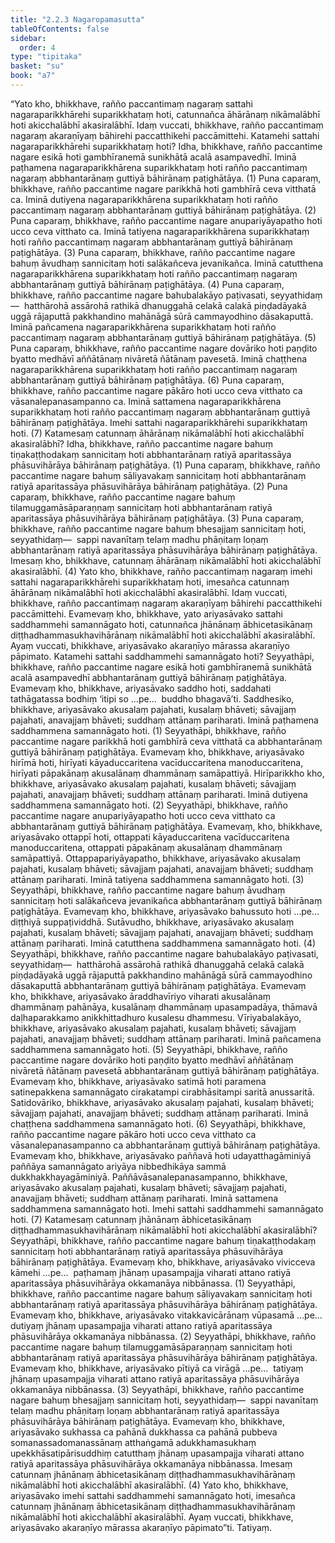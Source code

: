 ```yaml
---
title: "2.2.3 Nagaropamasutta"
tableOfContents: false
sidebar:
  order: 4
type: "tipitaka"
basket: "su"
book: "a7"
---
```



<DynamicBreadcrumb />

<Division number="67" book="a7" bookNo="16" page="478">

<Paragraph number="478" book="a7">
“Yato kho, bhikkhave, rañño paccantimaṃ nagaraṃ sattahi nagaraparikkhārehi suparikkhataṃ hoti, catunnañca āhārānaṃ nikāmalābhī hoti akicchalābhī akasiralābhī. Idaṃ vuccati, bhikkhave, rañño paccantimaṃ nagaraṃ akaraṇīyaṃ bāhirehi paccatthikehi paccāmittehi.
</Paragraph>

<Paragraph number="479" book="a7">
Katamehi sattahi nagaraparikkhārehi suparikkhataṃ hoti? Idha, bhikkhave, rañño paccantime nagare esikā hoti gambhīranemā sunikhātā acalā asampavedhī. Iminā paṭhamena nagaraparikkhārena suparikkhataṃ hoti rañño paccantimaṃ nagaraṃ abbhantarānaṃ guttiyā bāhirānaṃ paṭighātāya. (1)
</Paragraph>

<Paragraph number="480" book="a7">
Puna caparaṃ, bhikkhave, rañño paccantime nagare parikkhā hoti gambhīrā ceva vitthatā ca. Iminā dutiyena nagaraparikkhārena suparikkhataṃ hoti rañño paccantimaṃ nagaraṃ abbhantarānaṃ guttiyā bāhirānaṃ paṭighātāya. (2)
</Paragraph>

<Paragraph number="481" book="a7">
Puna caparaṃ, bhikkhave, rañño paccantime nagare anupariyāyapatho hoti ucco ceva vitthato ca. Iminā tatiyena nagaraparikkhārena suparikkhataṃ hoti rañño paccantimaṃ nagaraṃ abbhantarānaṃ guttiyā bāhirānaṃ paṭighātāya. (3)
</Paragraph>

<Paragraph number="482" book="a7">
Puna caparaṃ, bhikkhave, rañño paccantime nagare bahuṃ āvudhaṃ sannicitaṃ hoti salākañceva jevanikañca. Iminā catutthena nagaraparikkhārena suparikkhataṃ hoti rañño paccantimaṃ nagaraṃ abbhantarānaṃ guttiyā bāhirānaṃ paṭighātāya. (4)
</Paragraph>

<Paragraph number="483" book="a7">
Puna caparaṃ, bhikkhave, rañño paccantime nagare bahubalakāyo paṭivasati, seyyathidaṃ—  hatthārohā assārohā rathikā dhanuggahā celakā calakā piṇḍadāyakā uggā rājaputtā pakkhandino mahānāgā sūrā cammayodhino dāsakaputtā. Iminā pañcamena nagaraparikkhārena suparikkhataṃ hoti rañño paccantimaṃ nagaraṃ abbhantarānaṃ guttiyā bāhirānaṃ paṭighātāya. (5)
</Paragraph>

<Paragraph number="484" book="a7">
Puna caparaṃ, bhikkhave, rañño paccantime nagare dovāriko hoti paṇḍito byatto medhāvī aññātānaṃ nivāretā ñātānaṃ pavesetā. Iminā chaṭṭhena nagaraparikkhārena suparikkhataṃ hoti rañño paccantimaṃ nagaraṃ abbhantarānaṃ guttiyā bāhirānaṃ paṭighātāya. (6)
</Paragraph>

<Paragraph number="485" book="a7">
Puna caparaṃ, bhikkhave, rañño paccantime nagare pākāro hoti ucco ceva vitthato ca vāsanalepanasampanno ca. Iminā sattamena nagaraparikkhārena suparikkhataṃ hoti rañño paccantimaṃ nagaraṃ abbhantarānaṃ guttiyā bāhirānaṃ paṭighātāya. Imehi sattahi nagaraparikkhārehi suparikkhataṃ hoti. (7)
</Paragraph>

<Paragraph number="486" book="a7">
Katamesaṃ catunnaṃ āhārānaṃ nikāmalābhī hoti akicchalābhī akasiralābhī? Idha, bhikkhave, rañño paccantime nagare bahuṃ tiṇakaṭṭhodakaṃ sannicitaṃ hoti abbhantarānaṃ ratiyā aparitassāya phāsuvihārāya bāhirānaṃ paṭighātāya. (1)
</Paragraph>

<Paragraph number="487" book="a7">
Puna caparaṃ, bhikkhave, rañño paccantime nagare bahuṃ sāliyavakaṃ sannicitaṃ hoti abbhantarānaṃ ratiyā aparitassāya phāsuvihārāya bāhirānaṃ paṭighātāya. (2)
</Paragraph>

<Paragraph number="488" book="a7">
Puna caparaṃ, bhikkhave, rañño paccantime nagare bahuṃ tilamuggamāsāparaṇṇaṃ sannicitaṃ hoti abbhantarānaṃ ratiyā aparitassāya phāsuvihārāya bāhirānaṃ paṭighātāya. (3)
</Paragraph>

<Paragraph number="489" book="a7">
Puna caparaṃ, bhikkhave, rañño paccantime nagare bahuṃ bhesajjaṃ sannicitaṃ hoti, seyyathidaṃ—  sappi navanītaṃ telaṃ madhu phāṇitaṃ loṇaṃ abbhantarānaṃ ratiyā aparitassāya phāsuvihārāya bāhirānaṃ paṭighātāya. Imesaṃ kho, bhikkhave, catunnaṃ āhārānaṃ nikāmalābhī hoti akicchalābhī akasiralābhī. (4)
</Paragraph>

<Paragraph number="490" book="a7">
Yato kho, bhikkhave, rañño paccantimaṃ nagaraṃ imehi sattahi nagaraparikkhārehi suparikkhataṃ hoti, imesañca catunnaṃ āhārānaṃ nikāmalābhī hoti akicchalābhī akasiralābhī. Idaṃ vuccati, bhikkhave, rañño paccantimaṃ nagaraṃ akaraṇīyaṃ bāhirehi paccatthikehi paccāmittehi. Evamevaṃ kho, bhikkhave, yato ariyasāvako sattahi saddhammehi samannāgato hoti, catunnañca jhānānaṃ ābhicetasikānaṃ diṭṭhadhammasukhavihārānaṃ nikāmalābhī hoti akicchalābhī akasiralābhī. Ayaṃ vuccati, bhikkhave, ariyasāvako akaraṇīyo mārassa akaraṇīyo pāpimato. Katamehi sattahi saddhammehi samannāgato hoti?
</Paragraph>

<Paragraph number="491" book="a7">
Seyyathāpi, bhikkhave, rañño paccantime nagare esikā hoti gambhīranemā sunikhātā acalā asampavedhī abbhantarānaṃ guttiyā bāhirānaṃ paṭighātāya. Evamevaṃ kho, bhikkhave, ariyasāvako saddho hoti, saddahati tathāgatassa bodhiṃ ‘itipi so …pe…  buddho bhagavā’ti. Saddhesiko, bhikkhave, ariyasāvako akusalaṃ pajahati, kusalaṃ bhāveti; sāvajjaṃ pajahati, anavajjaṃ bhāveti; suddhaṃ attānaṃ pariharati. Iminā paṭhamena saddhammena samannāgato hoti. (1)
</Paragraph>

<Paragraph number="492" book="a7">
Seyyathāpi, bhikkhave, rañño paccantime nagare parikkhā hoti gambhīrā ceva vitthatā ca abbhantarānaṃ guttiyā bāhirānaṃ paṭighātāya. Evamevaṃ kho, bhikkhave, ariyasāvako hirīmā hoti, hirīyati kāyaduccaritena vacīduccaritena manoduccaritena, hirīyati pāpakānaṃ akusalānaṃ dhammānaṃ samāpattiyā. Hirīparikkho kho, bhikkhave, ariyasāvako akusalaṃ pajahati, kusalaṃ bhāveti; sāvajjaṃ pajahati, anavajjaṃ bhāveti; suddhaṃ attānaṃ pariharati. Iminā dutiyena saddhammena samannāgato hoti. (2)
</Paragraph>

<Paragraph number="493" book="a7">
Seyyathāpi, bhikkhave, rañño paccantime nagare anupariyāyapatho hoti ucco ceva vitthato ca abbhantarānaṃ guttiyā bāhirānaṃ paṭighātāya. Evamevaṃ, kho, bhikkhave, ariyasāvako ottappī hoti, ottappati kāyaduccaritena vacīduccaritena manoduccaritena, ottappati pāpakānaṃ akusalānaṃ dhammānaṃ samāpattiyā. Ottappapariyāyapatho, bhikkhave, ariyasāvako akusalaṃ pajahati, kusalaṃ bhāveti; sāvajjaṃ pajahati, anavajjaṃ bhāveti; suddhaṃ attānaṃ pariharati. Iminā tatiyena saddhammena samannāgato hoti. (3)
</Paragraph>

<Paragraph number="494" book="a7">
Seyyathāpi, bhikkhave, rañño paccantime nagare bahuṃ āvudhaṃ sannicitaṃ hoti salākañceva jevanikañca abbhantarānaṃ guttiyā bāhirānaṃ paṭighātāya. Evamevaṃ kho, bhikkhave, ariyasāvako bahussuto hoti …pe…  diṭṭhiyā suppaṭividdhā. Sutāvudho, bhikkhave, ariyasāvako akusalaṃ pajahati, kusalaṃ bhāveti; sāvajjaṃ pajahati, anavajjaṃ bhāveti; suddhaṃ attānaṃ pariharati. Iminā catutthena saddhammena samannāgato hoti. (4)
</Paragraph>

<Paragraph number="495" book="a7">
Seyyathāpi, bhikkhave, rañño paccantime nagare bahubalakāyo paṭivasati, seyyathidaṃ—  hatthārohā assārohā rathikā dhanuggahā celakā calakā piṇḍadāyakā uggā rājaputtā pakkhandino mahānāgā sūrā cammayodhino dāsakaputtā abbhantarānaṃ guttiyā bāhirānaṃ paṭighātāya. Evamevaṃ kho, bhikkhave, ariyasāvako āraddhavīriyo viharati akusalānaṃ dhammānaṃ pahānāya, kusalānaṃ dhammānaṃ upasampadāya, thāmavā daḷhaparakkamo anikkhittadhuro kusalesu dhammesu. Vīriyabalakāyo, bhikkhave, ariyasāvako akusalaṃ pajahati, kusalaṃ bhāveti; sāvajjaṃ pajahati, anavajjaṃ bhāveti; suddhaṃ attānaṃ pariharati. Iminā pañcamena saddhammena samannāgato hoti. (5)
</Paragraph>

<Paragraph number="496" book="a7">
Seyyathāpi, bhikkhave, rañño paccantime nagare dovāriko hoti paṇḍito byatto medhāvī aññātānaṃ nivāretā ñātānaṃ pavesetā abbhantarānaṃ guttiyā bāhirānaṃ paṭighātāya. Evamevaṃ kho, bhikkhave, ariyasāvako satimā hoti paramena satinepakkena samannāgato cirakatampi cirabhāsitampi saritā anussaritā. Satidovāriko, bhikkhave, ariyasāvako akusalaṃ pajahati, kusalaṃ bhāveti; sāvajjaṃ pajahati, anavajjaṃ bhāveti; suddhaṃ attānaṃ pariharati. Iminā chaṭṭhena saddhammena samannāgato hoti. (6)
</Paragraph>

<Paragraph number="497" book="a7">
Seyyathāpi, bhikkhave, rañño paccantime nagare pākāro hoti ucco ceva vitthato ca vāsanalepanasampanno ca abbhantarānaṃ guttiyā bāhirānaṃ paṭighātāya. Evamevaṃ kho, bhikkhave, ariyasāvako paññavā hoti udayatthagāminiyā paññāya samannāgato ariyāya nibbedhikāya sammā dukkhakkhayagāminiyā. Paññāvāsanalepanasampanno, bhikkhave, ariyasāvako akusalaṃ pajahati, kusalaṃ bhāveti; sāvajjaṃ pajahati, anavajjaṃ bhāveti; suddhaṃ attānaṃ pariharati. Iminā sattamena saddhammena samannāgato hoti. Imehi sattahi saddhammehi samannāgato hoti. (7)
</Paragraph>

<Paragraph number="498" book="a7">
Katamesaṃ catunnaṃ jhānānaṃ ābhicetasikānaṃ diṭṭhadhammasukhavihārānaṃ nikāmalābhī hoti akicchalābhī akasiralābhī? Seyyathāpi, bhikkhave, rañño paccantime nagare bahuṃ tiṇakaṭṭhodakaṃ sannicitaṃ hoti abbhantarānaṃ ratiyā aparitassāya phāsuvihārāya bāhirānaṃ paṭighātāya. Evamevaṃ kho, bhikkhave, ariyasāvako vivicceva kāmehi …pe…  paṭhamaṃ jhānaṃ upasampajja viharati attano ratiyā aparitassāya phāsuvihārāya okkamanāya nibbānassa. (1)
</Paragraph>

<Paragraph number="499" book="a7">
Seyyathāpi, bhikkhave, rañño paccantime nagare bahuṃ sāliyavakaṃ sannicitaṃ hoti abbhantarānaṃ ratiyā aparitassāya phāsuvihārāya bāhirānaṃ paṭighātāya. Evamevaṃ kho, bhikkhave, ariyasāvako vitakkavicārānaṃ vūpasamā …pe…  dutiyaṃ jhānaṃ upasampajja viharati attano ratiyā aparitassāya phāsuvihārāya okkamanāya nibbānassa. (2)
</Paragraph>

<Paragraph number="500" book="a7">
Seyyathāpi, bhikkhave, rañño paccantime nagare bahuṃ tilamuggamāsāparaṇṇaṃ sannicitaṃ hoti abbhantarānaṃ ratiyā aparitassāya phāsuvihārāya bāhirānaṃ paṭighātāya. Evamevaṃ kho, bhikkhave, ariyasāvako pītiyā ca virāgā …pe…  tatiyaṃ jhānaṃ upasampajja viharati attano ratiyā aparitassāya phāsuvihārāya okkamanāya nibbānassa. (3)
</Paragraph>

<Paragraph number="501" book="a7">
Seyyathāpi, bhikkhave, rañño paccantime nagare bahuṃ bhesajjaṃ sannicitaṃ hoti, seyyathidaṃ—  sappi navanītaṃ telaṃ madhu phāṇitaṃ loṇaṃ abbhantarānaṃ ratiyā aparitassāya phāsuvihārāya bāhirānaṃ paṭighātāya. Evamevaṃ kho, bhikkhave, ariyasāvako sukhassa ca pahānā dukkhassa ca pahānā pubbeva somanassadomanassānaṃ atthaṅgamā adukkhamasukhaṃ upekkhāsatipārisuddhiṃ catutthaṃ jhānaṃ upasampajja viharati attano ratiyā aparitassāya phāsuvihārāya okkamanāya nibbānassa. Imesaṃ catunnaṃ jhānānaṃ ābhicetasikānaṃ diṭṭhadhammasukhavihārānaṃ nikāmalābhī hoti akicchalābhī akasiralābhī. (4)
</Paragraph>

<Paragraph number="502" book="a7">
Yato kho, bhikkhave, ariyasāvako imehi sattahi saddhammehi samannāgato hoti, imesañca catunnaṃ jhānānaṃ ābhicetasikānaṃ diṭṭhadhammasukhavihārānaṃ nikāmalābhī hoti akicchalābhī akasiralābhī. Ayaṃ vuccati, bhikkhave, ariyasāvako akaraṇīyo mārassa akaraṇīyo pāpimato”ti.

</Paragraph>
</Division>

<Paragraph number="503" type="center" book="a7">
Tatiyaṃ.
</Paragraph>